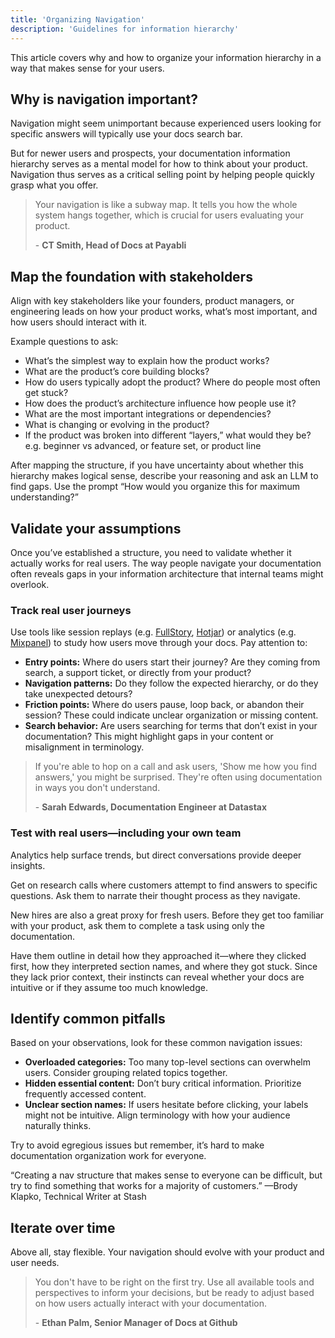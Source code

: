 ```yaml
---
title: 'Organizing Navigation'
description: 'Guidelines for information hierarchy'
---
```


This article covers why and how to organize your information hierarchy in a way that makes sense for your users. 

## Why is navigation important?

Navigation might seem unimportant because experienced users looking for specific answers will typically use your docs search bar.

But for newer users and prospects, your documentation information hierarchy serves as a mental model for how to think about your product. Navigation thus serves as a critical selling point by helping people quickly grasp what you offer. 

> Your navigation is like a subway map. It tells you how the whole system hangs together, which is crucial for users evaluating your product.
> 
> \- **CT Smith, Head of Docs at Payabli**

## Map the foundation with stakeholders

Align with key stakeholders like your founders, product managers, or engineering leads on how your product works, what’s most important, and how users should interact with it. 

Example questions to ask: 

- What’s the simplest way to explain how the product works?
- What are the product’s core building blocks?
- How do users typically adopt the product? Where do people most often get stuck?
- How does the product’s architecture influence how people use it?
- What are the most important integrations or dependencies?
- What is changing or evolving in the product?
- If the product was broken into different “layers,” what would they be? e.g. beginner vs advanced, or feature set, or product line

After mapping the structure, if you have uncertainty about whether this hierarchy makes logical sense, describe your reasoning and ask an LLM to find gaps. Use the prompt “How would you organize this for maximum understanding?”

## Validate your assumptions

Once you’ve established a structure, you need to validate whether it actually works for real users. The way people navigate your documentation often reveals gaps in your information architecture that internal teams might overlook.

### **Track real user journeys**

Use tools like session replays (e.g. [FullStory](https://www.fullstory.com), [Hotjar](https://www.hotjar.com)) or analytics (e.g. [Mixpanel](https://mixpanel.com)) to study how users move through your docs. Pay attention to:

- **Entry points:** Where do users start their journey? Are they coming from search, a support ticket, or directly from your product?
- **Navigation patterns:** Do they follow the expected hierarchy, or do they take unexpected detours?
- **Friction points:** Where do users pause, loop back, or abandon their session? These could indicate unclear organization or missing content.
- **Search behavior:** Are users searching for terms that don’t exist in your documentation? This might highlight gaps in your content or misalignment in terminology.


> If you're able to hop on a call and ask users, 'Show me how you find answers,' you might be surprised. They're often using documentation in ways you don't understand.
> 
> \- **Sarah Edwards, Documentation Engineer at Datastax**

### **Test with real users—including your own team**

Analytics help surface trends, but direct conversations provide deeper insights. 

Get on research calls where customers attempt to find answers to specific questions. Ask them to narrate their thought process as they navigate.

New hires are also a great proxy for fresh users. Before they get too familiar with your product, ask them to complete a task using only the documentation. 

Have them outline in detail how they approached it—where they clicked first, how they interpreted section names, and where they got stuck. Since they lack prior context, their instincts can reveal whether your docs are intuitive or if they assume too much knowledge.

## **Identify common pitfalls**

Based on your observations, look for these common navigation issues:

- **Overloaded categories:** Too many top-level sections can overwhelm users. Consider grouping related topics together.
- **Hidden essential content:** Don’t bury critical information. Prioritize frequently accessed content.
- **Unclear section names:** If users hesitate before clicking, your labels might not be intuitive. Align terminology with how your audience naturally thinks.

Try to avoid egregious issues but remember, it’s hard to make documentation organization work for everyone.

“Creating a nav structure that makes sense to everyone can be difficult, but try to find something that works for a majority of customers.” —Brody Klapko, Technical Writer at Stash

## Iterate over time

Above all, stay flexible. Your navigation should evolve with your product and user needs. 


> You don't have to be right on the first try. Use all available tools and perspectives to inform your decisions, but be ready to adjust based on how users actually interact with your documentation.
> 
> \- **Ethan Palm, Senior Manager of Docs at Github**

